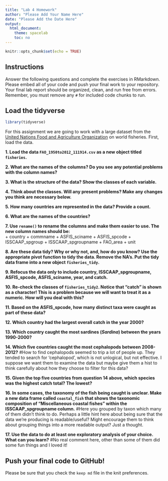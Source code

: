 ```yaml
---
title: "Lab 4 Homework"
author: "Please Add Your Name Here"
date: "Please Add the Date Here"
output:
  html_document:
    theme: spacelab
    toc: no
---
```


```r
knitr::opts_chunk$set(echo = TRUE)
```

## Instructions
Answer the following questions and complete the exercises in RMarkdown. Please embed all of your code and push your final work to your repository. Your final lab report should be organized, clean, and run free from errors. Remember, you must remove any `#` for included code chunks to run.  

## Load the tidyverse
```r
library(tidyverse)
```

For this assignment we are going to work with a large dataset from the [United Nations Food and Agriculture Organization](http://www.fao.org/about/en/) on world fisheries. First, load the data.  

**1. Load the data `FAO_1950to2012_111914.csv` as a new object titled `fisheries`.**


**2. What are the names of the columns? Do you see any potential problems with the column names?**


**3. What is the structure of the data? Show the classes of each variable.**


**4. Think about the classes. Will any present problems? Make any changes you think are necessary below.**


**5. How many countries are represented in the data? Provide a count.**


**6. What are the names of the countries?**


**7. Use `rename()` to rename the columns and make them easier to use. The new column names should be:**  
+ country
+ commname
+ ASFIS_sciname
+ ASFIS_spcode
+ ISSCAAP_spgroup
+ ISSCAAP_spgroupname
+ FAO_area
+ unit

**8. Are these data tidy? Why or why not, and, how do you know? Use the appropriate pivot function to tidy the data. Remove the NA's. Put the tidy data frame into a new object `fisheries_tidy`.**  


**9. Refocus the data only to include country, ISSCAAP_spgroupname, ASFIS_spcode, ASFIS_sciname, year, and catch.**


**10. Re-check the classes of `fisheries_tidy2`. Notice that "catch" is shown as a character! This is a problem because we will want to treat it as a numeric. How will you deal with this?**


**11. Based on the ASFIS_spcode, how many distinct taxa were caught as part of these data?**


**12. Which country had the largest overall catch in the year 2000?**


**13. Which country caught the most sardines (_Sardina_) between the years 1990-2000?**


**14. Which five countries caught the most cephalopods between 2008-2012?**
#How to find cephalopods seemed to trip a lot of people up. They tended to search for 'cephalopod', which is not unlogical, but not effective. I suppose we want them to examine the data but maybe give them a hist to think carefully about how they choose to filter for this data?


**15. Given the top five countries from question 14 above, which species was the highest catch total? The lowest?**


**16. In some cases, the taxonomy of the fish being caught is unclear. Make a new data frame called `coastal_fish` that shows the taxonomic composition of "Miscellaneous coastal fishes" within the ISSCAAP_spgroupname column.**
#Here you grouped by taxon which many of them didn't think to do. Perhaps a little hint here about being sure that the data we're producing is readable/useful? Might encourage them to think about grouping things into a more readable output? Just a thought.

**17. Use the data to do at least one exploratory analysis of your choice. What can you learn?**
#No real comment here, other than some of them did some fun things and I loved it!

## Push your final code to GitHub!
Please be sure that you check the `keep md` file in the knit preferences.   